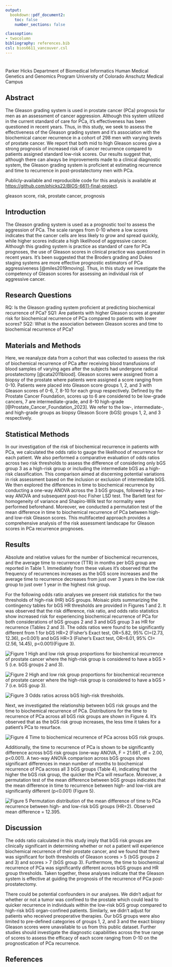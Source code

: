 ```yaml
---
output:
  bookdown::pdf_document2:
    toc: false
    number_sections: false

classoption:
- twocolumn
bibliography: references.bib
csl: bios6611_vancouver.csl
---
```

# \textit{Gleason scores risk groups are predictive of biochemical recurrence of prostate cancer.}

Parker Hicks
\newline 
Department of Biomedical Informatics
\newline 
Human Medical Genetics and Genomics Program
\newline 
University of Colorado Anschutz Medical Campus

## Abstract
The Gleason grading system is used in prostate cancer (PCa) prognosis for men as an assessment of cancer aggression. Although this system utilized in the current standard of care for PCa, it's effectiveness has been questioned in recent years. Thus, in this study, we seek to assess the effectiveness of the Gleason grading system and it's association with the biochemical cancer recurrence in a cohort of 298 men with varying levels of prostate cancer. We report that both mid to high Gleason scores give a strong prognosis of increased risk of cancer recurrence compared to patients assigned standard low-risk scores. Our results suggest that, although there can always be improvements made to a clinical diagnostic system, the Gleason grading system is proficient at estimating recurrence and time to recurrence in post-prostatectomy men with PCa. 

Publicly-available and reproducible code for this analysis is available at <https://github.com/phicks22/BIOS-6611-final-project>.

\textit{Keywords:} gleason score, risk, prostate cancer, prognosis

## Introduction
The Gleason grading system is used as a prognostic tool to assess the aggression of PCa. The scale ranges from 0-10 where a low scores indicates that the cancer cells are less likely to grow and spread quickly, while higher scores indicate a high likelihood of aggressive cancer. Although this grading system is practice as standard of care for PCa prognoses, the use of Gleason scores in clinical practice was questioned in recent years. It's been suggested that the Broders grading and Dukes staging systems are more effective prognostic estimators of PCa aggressiveness [@miles2019moving]. Thus, in this study we investigate the competency of Gleason scores for assessing an individual risk of aggressive cancer.

\vspace{-5truemm}
## Research Questions
RQ: Is the Gleason grading system proficient at predicting biochemical recurrence of PCa?
\newline
SQ1: Are patients with higher Gleason scores at greater risk for biochemical recurrence of PCa compared to patients with lower  scores?
\newline
SQ2: What is the association between Gleason scores and time to biochemical recurrence of PCa?

\vspace{-5truemm}
## Materials and Methods
Here, we reanalyze data from a cohort that was collected to assess the risk of biochemical recurrence of PCa after receiving blood transfusions of blood samples of varying ages after the subjects had undergone radical prostatectomy [@cata2011blood]. Gleason scores were assigned from a biopsy of the prostate where patients were assigned a score ranging from 0-10. Patients were placed into Gleason score groups 1, 2, and 3 with Gleason scores of 0-6, 7, 8-10 for each group respectively. Defined by the Prostate Cancer Foundation, scores up to 6 are considered to be low-grade cancers, 7 are intermediate-grade, and 8-10 high-grade [@Prostate_Cancer_Foundation_2023]. We refer to the low-, intermediate-, and high-grade groups as biopsy Gleason Score (bGS) groups 1, 2, and 3 respectively. 

## Statistical Methods
In our investigation of the risk of biochemical recurrence in patients with PCa, we calculated the odds ratio to gauge the likelihood of recurrence for each patient. We also performed a comparative evaluation of odds ratios across two risk thresholds to assess the difference of considering only bGS group 3 as a high-risk group or including the intermediate bGS as a high-risk classification. This comparison aimed at discerning potential variations in risk assessment based on the inclusion or exclusion of intermediate bGS. We then explored the differences in time to biochemical recurrence by conducting a one-way ANOVA across the 3 bGS groups, followed by a two-way ANOVA and subsequent post-hoc Fisher LSD test. The Barlett test for homogeneity of variance and Shapiro-Wilk test for normality were performed beforehand. Moreover, we conducted a permutation test of the mean difference in time to biochemical recurrence of PCa between high- and low-risk Gleason scores. This multifaceted approach provides a comprehensive analysis of the risk assessment landscape for Gleason scores in PCa recurrence prognoses.

## Results
Absolute and relative values for the number of biochemical recurrences, and the average time to recurrence (TTR) in months per bGS group are reported in Table 1. Immediately from these values it's observed that the frequency of recurrences increases as the bGS score increases and the average time to recurrence decreases from just over 3 years in the low risk group to just over 1 year in the highest risk group.

\setlength{\headheight}{22.48878pt}
\setlength{\topmargin}{-12pt}
\begin{table}[h]
\centering
\begin{tabular}{|l|l|l|l|}
\hline
\multicolumn{4} { | c | }{\textbf{Table 1:} Summary of bGS groups.}\\ \hline
\textit{Statistic}            & \textbf{bGS 1} & \textbf{bGS 2} & \textbf{bGS 3} \\ \hline
N                    & 165            & 90             & 31             \\ \hline
Recurrences(N)     & 11             & 21             & 15             \\ \hline
Recurrence $\%$     & 6.67           & 23.3           & 48.4           \\ \hline
Avg. TTR(mnt)       & 39.1              & 31.2              & 14.1     \\ \hline
\end{tabular}
\end{table}

For the following odds ratio analyses we present risk statistics for the two thresholds of high-risk (HR) bGS groups. Moisaic plots summarizing the contingency tables for bGS HR thresholds are provided in Figures 1 and 2. It was observed that the risk difference, risk ratio, and odds ratio statistics show increased risk for experiencing biochemical recurrence of PCa for both considerations of bGS groups 2 and 3 and bGS group 3 as HR for recurrence (Tables 2 and 3). The odds ratios were found to be significantly different from 1 for bGS HR=2 (Fisher's Exact test, OR=5.82, 95% CI=(2.73, 12.36), p<0.001) and bGS HR=3 (Fisher's Exact test, OR=6.01, 95% CI=(2.56, 14.45), p<0.001)(Figure 3). 

![Figure 1]("./imgs/mosaic_recurrence_bGS=2.png")
<span class="caption">\textbf{Figure 1:} High and low risk group proportions for biochemical recurrence of prostate cancer where the high-risk group is considered to have a bGS > 5 (i.e. bGS groups 2 and 3).</span>

![Figure 2]("./imgs/mosaic_recurrence_bGS=3.png")
<span class="caption">\textbf{Figure 2:} High and low risk group proportions for biochemical recurrence of prostate cancer where the high-risk group is considered to have a bGS > 7 (i.e. bGS goup 3).</span>

\setlength{\headheight}{22.48878pt}
\setlength{\topmargin}{-12pt}
\begin{table}[h]
\centering
\begin{tabular}{|l|l|l|l|}
\hline
\multicolumn{4} { | c | }{\textbf{Table 2:} Risk statistics for bGS at HR=2} \\ \hline
\textit{Statistic} & \textbf{Value} & \textbf{Lower CI} & \textbf{Upper CI} \\ \hline
Risk Diff    & 0.408          & 0.253             & 0.562 \\ \hline
Risk Ratio         & 2.138          & 1.696             & 2.695 \\ \hline
Odds Ratio         & 5.86           & 2.838             & 12.1  \\ \hline
\end{tabular}
\end{table}

\setlength{\headheight}{22.48878pt}
\setlength{\topmargin}{-12pt}
\begin{table}[h]
\centering
\begin{tabular}{|l|l|l|l|}
\hline
\multicolumn{4} { | c | }{\textbf{Table 3:} Risk statistics for bGS at HR=3} \\ \hline
\textit{Statistic} & \textbf{Value} & \textbf{Lower CI} & \textbf{Upper CI} \\ \hline
Risk Diff    & 0.248          & 0.15             & 0.347 \\ \hline
Risk Ratio         & 4.506          & 2.424             & 8.375 \\ \hline
Odds Ratio         & 6.15           & 2.799             & 13.508  \\ \hline
\end{tabular}
\end{table}

![Figure 3]("./imgs/OR_bGS_thresh.png")
<span class="caption">\textbf{Figure 3:} Odds ratios across bGS high-risk thresholds.</span>

Next, we investigated the relationship between bGS risk groups and the time to biochemical recurrence of PCa. Distributions for the time to recurrence of PCa across all bGS risk groups are shown in Figure 4. It's observed that as the bGS risk group increases, the less time it takes for a patient's PCa to resurface. 

![Figure 4]("./imgs/bGS_ttr.png")
<span class="caption">\textbf{Figure 4:} Time to biochemical recurrence of PCa across bGS risk groups.</span>

Additionally, the time to recurrence of PCa is shown to be significantly difference across bGS risk groups (one-way ANOVA, F = 21.661, df = 2.00, p<0.001). A two-way ANOVA comparison across bGS groups shows significant differences in mean number of months to biochemical recurrence of PCa across all 3 bGS groups (Table 4), indicating that the higher the bGS risk group, the quicker the PCa will resurface. Moreover, a permutation test of the mean difference between bGS groups indicates that the mean difference in time to recurrence between high- and low-risk are significantly different (p<0.001) (Figure 5).

\setlength{\headheight}{22.48878pt}
\setlength{\topmargin}{-12pt}
\begin{table}[h]
\centering
\begin{tabular}{|l|l|l|}
\hline
\multicolumn{3} { | c | }{\textbf{Table 4:} Mean differences across bGS groups.} \\ \hline
\textit{bGS Group} & \textbf{Difference} & \textbf{p-value} \\ \hline
2-1                  & -7.93               & 0.03             \\ \hline
3-1                  & -25.0               & >0.001           \\ \hline
3-2                  & -17.0               & 0.003            \\ \hline
\end{tabular}
\end{table}

![Figure 5]("imgs/perm_meanDiff_recurrence_bGS=2.png")
<span class="caption">\textbf{Figure 5:} Permutation distribution of the mean difference of time to PCa recurrence between high- and low-risk bGS groups (HR=2). Observed mean difference = 12.395. </span>


## Discussion
The odds ratio calculated in this study imply that bGS risk groups are clinically significant in determining whether or not a patient will experience biochemical recurrence of their prostate cancer, and we found that there was significant for both thresholds of Gleason scores > 5 (bGS groups 2 and 3) and scores > 7 (bGS group 3). Furthermore, the time to biochemical recurrence of PCa was significantly different across bGS groups and HR group thresholds. Taken together, these analyses indicate that the Gleason system is effective at guiding the prognosis of the recurrence of PCa post-prostatectomy.

There could be potential confounders in our analyses. We didn't adjust for whether or not a tumor was confined to the prostate which could lead to quicker recurrence in individuals within the low-risk bGS group compared to high-risk bGS organ-confined patients. Similarly, we didn't adjust for patients who received preoperative therapies. Our bGS groups were also limited to pre-defined categories of groups 1, 2, and 3 and the exact biopsy Gleason scores were unavailable to us from this public dataset. Further studies should investigate the diagnostic capabilities across the true range of scores to assess the efficacy of each score ranging from 0-10 on the prognostication of PCa recurrence.

## References

\vspace{2mm} 

<!-- Remove the following line of code if not using a .bib file to generate references -->
<div id="refs"></div>
